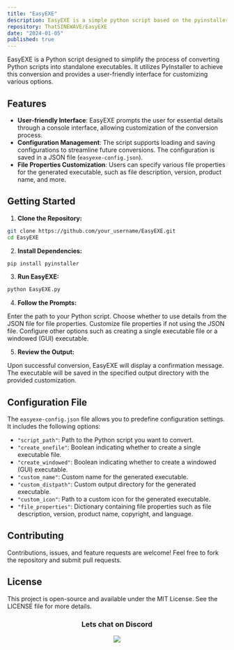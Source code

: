 ```yaml
---
title: "EasyEXE"
description: EasyEXE is a simple python script based on the pyinstaller library that I made to convert my python scripts to exe files easier.
repository: ThatSINEWAVE/EasyEXE
date: "2024-01-05"
published: true
---
```


EasyEXE is a Python script designed to simplify the process of converting Python scripts into standalone executables. It utilizes PyInstaller to achieve this conversion and provides a user-friendly interface for customizing various options.

## Features

- **User-friendly Interface**: EasyEXE prompts the user for essential details through a console interface, allowing customization of the conversion process.
- **Configuration Management**: The script supports loading and saving configurations to streamline future conversions. The configuration is saved in a JSON file (`easyexe-config.json`).
- **File Properties Customization**: Users can specify various file properties for the generated executable, such as file description, version, product name, and more.

## Getting Started

1. **Clone the Repository:**

```bash
git clone https://github.com/your_username/EasyEXE.git
cd EasyEXE
```

2. **Install Dependencies:**

```python
pip install pyinstaller
```

3. **Run EasyEXE:**

```python
python EasyEXE.py
```

4. **Follow the Prompts:**

Enter the path to your Python script.
Choose whether to use details from the JSON file for file properties.
Customize file properties if not using the JSON file.
Configure other options such as creating a single executable file or a windowed (GUI) executable.

5. **Review the Output:**

Upon successful conversion, EasyEXE will display a confirmation message.
The executable will be saved in the specified output directory with the provided customization.

## Configuration File

The `easyexe-config.json` file allows you to predefine configuration settings. It includes the following options:

- `"script_path"`: Path to the Python script you want to convert.
- `"create_onefile"`: Boolean indicating whether to create a single executable file.
- `"create_windowed"`: Boolean indicating whether to create a windowed (GUI) executable.
- `"custom_name"`: Custom name for the generated executable.
- `"custom_distpath"`: Custom output directory for the generated executable.
- `"custom_icon"`: Path to a custom icon for the generated executable.
- `"file_properties"`: Dictionary containing file properties such as file description, version, product name, copyright, and language.

## Contributing

Contributions, issues, and feature requests are welcome! Feel free to fork the repository and submit pull requests.

## License

This project is open-source and available under the MIT License. See the LICENSE file for more details.

<div align="center">

### Lets chat on Discord

[![](https://dcbadge.vercel.app/api/server/zjjKSV8wFf)](https://discord.gg/zjjKSV8wFf)

</div>